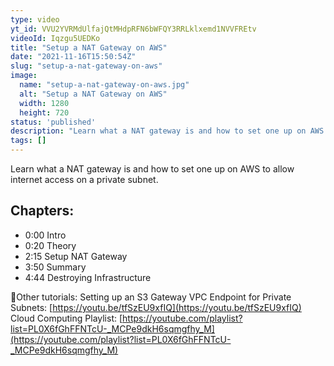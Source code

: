 ```yaml
---
type: video
yt_id: VVU2YVRMdUlfajQtMHdpRFN6bWFQY3RRLklxemd1NVVFREtv
videoId: Iqzgu5UEDKo
title: "Setup a NAT Gateway on AWS"
date: "2021-11-16T15:50:54Z"
slug: "setup-a-nat-gateway-on-aws"
image: 
  name: "setup-a-nat-gateway-on-aws.jpg"
  alt: "Setup a NAT Gateway on AWS"
  width: 1280
  height: 720
status: 'published'
description: "Learn what a NAT gateway is and how to set one up on AWS to allow internet access on a private subnet."
tags: []
---
```


Learn what a NAT gateway is and how to set one up on AWS to allow internet access on a private subnet.

## Chapters:

* 0:00​ Intro
* 0:20 Theory
* 2:15 Setup NAT Gateway
* 3:50 Summary
* 4:44 Destroying Infrastructure

🔗Other tutorials:
Setting up an S3 Gateway VPC Endpoint for Private Subnets: [https://youtu.be/tfSzEU9xfIQ](https://youtu.be/tfSzEU9xfIQ)
Cloud Computing Playlist: [https://youtube.com/playlist?list=PL0X6fGhFFNTcU-_MCPe9dkH6sqmgfhy_M](https://youtube.com/playlist?list=PL0X6fGhFFNTcU-_MCPe9dkH6sqmgfhy_M)


